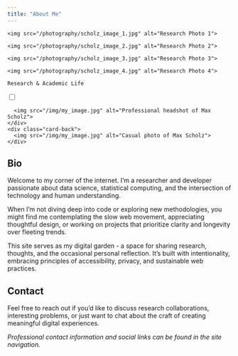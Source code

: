 ```yaml
---
title: "About Me"
---
```


<!-- Art Showcase - Fixed position for wide screens -->
<div class="art-showcase" id="art-showcase">
  <div class="artwork active">
    <img src="/photography/scholz_image_1.jpg" alt="Research Photo 1">
  </div>
  <div class="artwork">
    <img src="/photography/scholz_image_2.jpg" alt="Research Photo 2">
  </div>
  <div class="artwork">
    <img src="/photography/scholz_image_3.jpg" alt="Research Photo 3">
  </div>
  <div class="artwork">
    <img src="/photography/scholz_image_4.jpg" alt="Research Photo 4">
  </div>
  <div class="art-showcase-caption">
    Research & Academic Life
  </div>
</div>

<div class="flip-container">
  <input type="checkbox" id="flipper" aria-hidden="true">
  <label for="flipper" class="flip-card" role="button" tabindex="0" aria-label="Click to flip profile image">
    <div class="card-front">
      <img src="/img/my_image.jpg" alt="Professional headshot of Max Scholz">
    </div>
    <div class="card-back">
      <img src="/img/my_image.jpg" alt="Casual photo of Max Scholz">
    </div>
  </label>
</div>

## Bio

Welcome to my corner of the internet. I'm a researcher and developer passionate about data science, statistical computing, and the intersection of technology and human understanding.

When I'm not diving deep into code or exploring new methodologies, you might find me contemplating the slow web movement, appreciating thoughtful design, or working on projects that prioritize clarity and longevity over fleeting trends.

This site serves as my digital garden - a space for sharing research, thoughts, and the occasional personal reflection. It's built with intentionality, embracing principles of accessibility, privacy, and sustainable web practices.

## Contact

Feel free to reach out if you'd like to discuss research collaborations, interesting problems, or just want to chat about the craft of creating meaningful digital experiences.

*Professional contact information and social links can be found in the site navigation.*